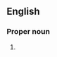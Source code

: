{{also|Riemann zeta function}}

==English==

===Proper noun===
{{en-proper noun}}

# {{alternative spelling of|Riemann zeta function|lang=en}}